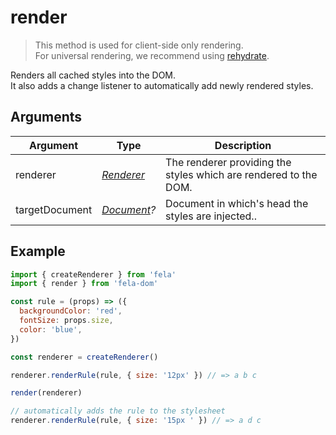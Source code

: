 # render

> This method is used for client-side only rendering.<br />For universal rendering, we recommend using [rehydrate](api/fela-dom/rehydrate).

Renders all cached styles into the DOM.<br />
It also adds a change listener to automatically add newly rendered styles.

## Arguments

| Argument       | Type                                                                     | Description                                                      |
| -------------- | ------------------------------------------------------------------------ | ---------------------------------------------------------------- |
| renderer       | [_Renderer_](api/fela/renderer)                                          | The renderer providing the styles which are rendered to the DOM. |
| targetDocument | _[Document](https://developer.mozilla.org/en-US/docs/Web/API/Document)?_ | Document in which's head the styles are injected..               |

## Example

```javascript
import { createRenderer } from 'fela'
import { render } from 'fela-dom'

const rule = (props) => ({
  backgroundColor: 'red',
  fontSize: props.size,
  color: 'blue',
})

const renderer = createRenderer()

renderer.renderRule(rule, { size: '12px' }) // => a b c

render(renderer)

// automatically adds the rule to the stylesheet
renderer.renderRule(rule, { size: '15px ' }) // => a d c
```

